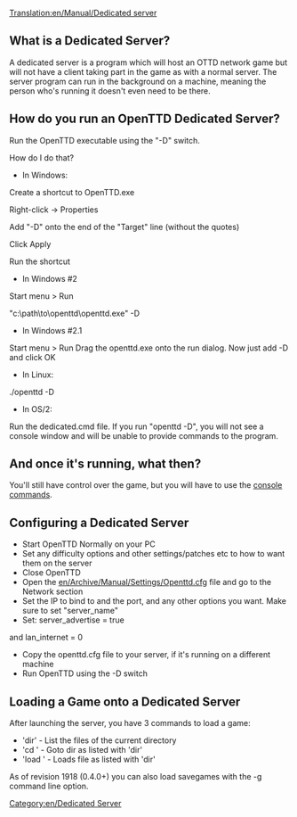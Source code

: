 [[Translation:en/Manual/Dedicated server]]
==What is a Dedicated Server?==

A dedicated server is a program which will host an OTTD network game but will not have a client taking part in the game as with a normal server. The server program can run in the background on a machine, meaning the person who's running it doesn't even need to be there. 

==How do you run an OpenTTD Dedicated Server?==

Run the OpenTTD executable using the "-D" switch.

How do I do that?

* In Windows:

Create a shortcut to OpenTTD.exe

Right-click -> Properties

Add "-D" onto the end of the "Target" line (without the quotes)

Click Apply

Run the shortcut

* In Windows #2

Start menu > Run

"c:\path\to\openttd\openttd.exe" -D

* In Windows #2.1

Start menu > Run
Drag the openttd.exe onto the run dialog. Now just add -D and click OK



* In Linux:

./openttd -D



* In OS/2:

Run the dedicated.cmd file. If you run "openttd -D", you will not see a console window and will be unable to provide commands to the program.

==And once it's running, what then?==

You'll still have control over the game, but you will have to use the [[en/Manual/Console Commands|console commands]].

==Configuring a Dedicated Server==

* Start OpenTTD Normally on your PC
* Set any difficulty options and other settings/patches etc to how to want them on the server
* Close OpenTTD
* Open the [[en/Archive/Manual/Settings/Openttd.cfg]] file and go to the Network section
* Set the IP to bind to and the port, and any other options you want. Make sure to set "server_name"
* Set: server_advertise = true
and lan_internet = 0
* Copy the openttd.cfg file to your server, if it's running on a different machine
* Run OpenTTD using the -D switch

==Loading a Game onto a Dedicated Server==

After launching the server, you have 3 commands to load a game:
* 'dir' - List the files of the current directory
* 'cd <no>' - Goto dir <no> as listed with 'dir'
* 'load <no>' - Loads file <no> as listed with 'dir'

As of revision 1918 (0.4.0+) you can also load savegames with the -g <filename> command line option.

[[Category:en/Dedicated Server]]